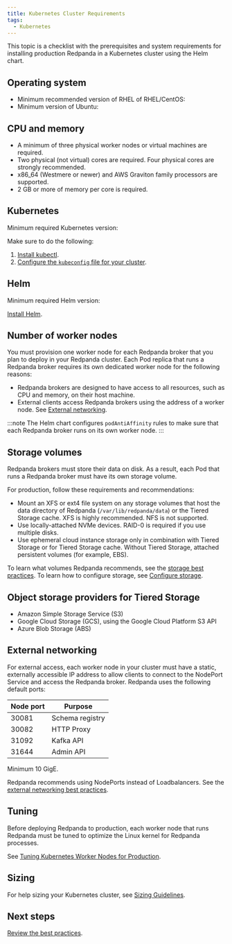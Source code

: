 ```yaml
---
title: Kubernetes Cluster Requirements
tags:
  - Kubernetes
---
```


<head>
    <meta name="title" content="Kubernetes Cluster Requirements for Redpanda in Production | Redpanda Docs"/>
    <meta name="description" content="A list of requirements for provisioning Kubernetes clusters and worker nodes for running Redpanda in production."/>
    <link rel="canonical" href="https://docs.redpanda.com/docs/deploy/deployment-option/self-hosted/kubernetes/kubernetes-cluster-requirements/" />
</head>


This topic is a checklist with the prerequisites and system requirements for installing production Redpanda in a Kubernetes cluster using the Helm chart.

## Operating system

- Minimum recommended version of RHEL of RHEL/CentOS: <Versions name="rhel"/>
- Minimum version of Ubuntu: <Versions name="ubuntu"/>

## CPU and memory

  - A minimum of three physical worker nodes or virtual machines are required.
  - Two physical (not virtual) cores are required. Four physical cores are strongly recommended.
  - x86_64 (Westmere or newer) and AWS Graviton family processors are supported.
  - 2 GB or more of memory per core is required.

## Kubernetes

Minimum required Kubernetes version: <Versions name="kubernetes"/>

Make sure to do the following:

1. [Install kubectl](https://kubernetes.io/docs/tasks/tools/).
1. [Configure the `kubeconfig` file for your cluster](https://kubernetes.io/docs/concepts/configuration/organize-cluster-access-kubeconfig/).

## Helm

Minimum required Helm version: <Versions name="helm"/>

[Install Helm](https://helm.sh/docs/intro/install/).

## Number of worker nodes

You must provision one worker node for each Redpanda broker that you plan to deploy in your Redpanda cluster. Each Pod replica that runs a Redpanda broker requires its own dedicated worker node for the following reasons:

- Redpanda brokers are designed to have access to all resources, such as CPU and memory, on their host machine.
- External clients access Redpanda brokers using the address of a worker node. See [External networking](#external-networking).

:::note
The Helm chart configures `podAntiAffinity` rules to make sure that each Redpanda broker runs on its own worker node.
:::

## Storage volumes

Redpanda brokers must store their data on disk. As a result, each Pod that runs a Redpanda broker must have its own storage volume.

For production, follow these requirements and recommendations:

- Mount an XFS or ext4 file system on any storage volumes that host the data directory of Redpanda (`/var/lib/redpanda/data`) or the Tiered Storage cache. XFS is highly recommended. NFS is not supported.
- Use locally-attached NVMe devices. RAID-0 is required if you use multiple disks.
- Use ephemeral cloud instance storage only in combination with Tiered Storage or for Tiered Storage cache. Without Tiered Storage, attached persistent volumes (for example, EBS).

To learn what volumes Redpanda recommends, see the [storage best practices](../kubernetes-best-practices#storage).
To learn how to configure storage, see [Configure storage](../../../../../manage/kubernetes/configure-storage).

## Object storage providers for Tiered Storage

- Amazon Simple Storage Service (S3)
- Google Cloud Storage (GCS), using the Google Cloud Platform S3 API
- Azure Blob Storage (ABS)

## External networking

For external access, each worker node in your cluster must have a static, externally accessible IP address to allow clients to connect to the NodePort Service and access the Redpanda broker.
Redpanda uses the following default ports:

| Node port | Purpose |
|---|---|
| 30081 | Schema registry |
| 30082 | HTTP Proxy |
| 31092 | Kafka API |
| 31644 | Admin API |

Minimum 10 GigE.

Redpanda recommends using NodePorts instead of Loadbalancers. See the [external networking best practices](../kubernetes-best-practices#external-networking).

## Tuning

Before deploying Redpanda to production, each worker node that runs Redpanda must be tuned to optimize the Linux kernel for Redpanda processes.

See [Tuning Kubernetes Worker Nodes for Production](../kubernetes-tune-workers).

## Sizing

For help sizing your Kubernetes cluster, see [Sizing Guidelines](../../manual/sizing).

## Next steps

[Review the best practices](../kubernetes-best-practices).
